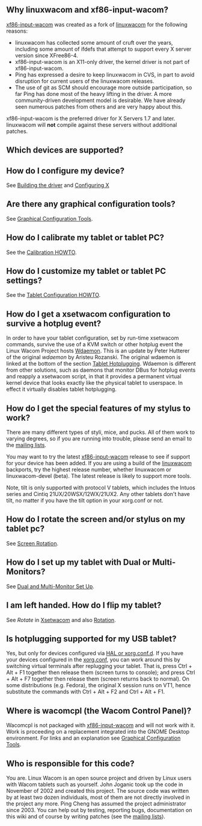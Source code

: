 == Why linuxwacom and xf86-input-wacom? ==
[[xf86-input-wacom]] was created as a fork of [[linuxwacom]] for the following reasons:
* linuxwacom has collected some amount of cruft over the years, including some amount of ifdefs that attempt to support every X server version since XFree86-4.
* xf86-input-wacom is an X11-only driver, the kernel driver is not part of xf86-input-wacom.
* Ping has expressed a desire to keep linuxwacom in CVS, in part to avoid disruption for current users of the linuxwacom releases.
* The use of git as SCM should encourage more outside participation, so far  Ping has done most of the heavy lifting in the driver. A more community-driven development model is desirable. We have already seen numerous patches from others and are very happy about this.

xf86-input-wacom is the preferred driver for X Servers 1.7 and later. linuxwacom will <b>not</b> compile against these servers without additional patches.

== Which devices are supported? ==

{{:Supported Devices}}

== How do I configure my device? ==

See [[Building the driver]] and [[Configuring X]]

== Are there any graphical configuration tools? ==
See [[External applications#Graphical Configuration Tools|Graphical Configuration Tools]].

== How do I calibrate my tablet or tablet PC? ==
See the [[Calibration#Calibration|Calibration HOWTO]].

== How do I customize my tablet or tablet PC settings? ==
See the [[Tablet Configuration|Tablet Configuration HOWTO]].

== How do I get a xsetwacom configuration to survive a hotplug event? ==
In order to have your tablet configuration, set by run-time xsetwacom commands, survive the use of a KVM switch or other hotplug event the Linux Wacom Project hosts [[Wdaemon]].  This is an update by Peter Hutterer of the original ''wdaemon'' by Aristeu Rozanski.  The original wdaemon is linked at the bottom of the section [[Linuxwacom HOWTO#Hotplugging the device|Tablet Hotplugging]].  Wdaemon is different from other solutions, such as daemons that monitor DBus for hotplug events and reapply a xsetwacom script, in that it provides a permanent virtual kernel device that looks exactly like the physical tablet to userspace.  In effect it virtually disables tablet hotplugging.

== How do I get the special features of my stylus to work? ==

There are many different types of styli, mice, and pucks. All of them work to varying degrees, so if you are running into trouble, please send an email to the [[mailing lists]].


You may want to try the latest [[xf86-input-wacom]] release to see if support for your device has been added.  If you are using a build of the [[linuxwacom]] backports, try the highest release number, whether linuxwacom or linuxwacom-devel (beta). The latest release is likely to support more tools.

Note, tilt is only supported with protocol V tablets, which includes the Intuos series and Cintiq 21UX/20WSX/12WX/21UX2. Any other tablets don't have tilt, no matter if you have the tilt option in your xorg.conf or not.

== How do I rotate the screen and/or stylus on my tablet pc? ==
See [[Tablet PC Setup#Screen Rotation|Screen Rotation]].

== How do I set up my tablet with Dual or Multi-Monitors? ==
See [[Dual and Multi-Monitor Set Up]].

== I am left handed.  How do I flip my tablet? ==
See ''Rotate'' in [[Xsetwacom]] and also [[Rotation]].

== Is hotplugging supported for my USB tablet? ==
Yes, but only for devices configured via [[Configuring X|HAL or xorg.conf.d]]. If you have your devices configured in the [[Xorg.conf|xorg.conf]], you can work around this by switching virtual terminals after replugging your tablet. That is, press Ctrl + Alt + F1 together then release them (screen turns to console); and press Ctrl + Alt + F7 together then release them (screen returns back to normal). On some distributions (e.g. Fedora), the original X session runs on VT1, hence substitute the commands with Ctrl + Alt + F2 and Ctrl + Alt + F1.

== Where is wacomcpl (the Wacom Control Panel)? ==
Wacomcpl is not packaged with [[xf86-input-wacom]] and will not work with it.  Work is proceeding on a replacement integrated into the GNOME Desktop environment.  For links and an explanation see [[External applications#Graphical Configuration Tools|Graphical Configuration Tools]].

== Who is responsible for this code? ==
You are. Linux Wacom is an open source project and driven by Linux users with Wacom tablets such as yourself. John Joganic took up the code in November of 2002 and created this project. The source code was written by at least two dozen individuals, most of them are not directly involved in the project any more. Ping Cheng has assumed the project administrator since 2003. You can help out by testing, reporting bugs, documentation on this wiki and of course by writing patches (see the [[mailing lists]]).